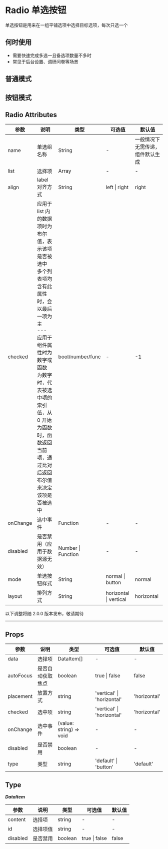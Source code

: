 # Radio 单选按钮

单选按钮是用来在一组平铺选项中选择目标选项，每次只选一个

## 何时使用

- 需要快速完成多选一且备选项数量不多时
- 常见于后台设置、调研问卷等场景

## 普通模式


<DemoNormal />

## 按钮模式


<DemoType />

## Radio Attributes

| 参数     | 说明                                                                                                                                                                                                                                                              | 类型               | 可选值                 | 默认值                           |
| -------- | ----------------------------------------------------------------------------------------------------------------------------------------------------------------------------------------------------------------------------------------------------------------- | ------------------ | ---------------------- | -------------------------------- |
| name     | 单选组名称                                                                                                                                                                                                                                                        | String             | -                      | 一般情况下无需传递，组件默认生成 |
| list     | 选择项                                                                                                                                                                                                                                                            | Array              | -                      | -                                |
| align    | label 对齐方式                                                                                                                                                                                                                                                    | String             | left \| right          | right                            |
| checked  | 应用于 list 内的数据项时为布尔值，表示该项是否被选中<br/>多个列表项均含有此属性时，会以最后一项为主<br/>---<br/>应用于组件属性时为数字或函数<br/>为数字时，代表被选中项的索引值，从 0 开始<br/>为函数时，函数返回当前项，通过比对后返回布尔值来决定该项是否被选中 | bool/number/func   | -                      | -1                               |
| onChange | 选中事件                                                                                                                                                                                                                                                          | Function           | -                      | -                                |
| disabled | 是否禁用（应用于数据源无效）                                                                                                                                                                                                                                      | Number \| Function | -                      | -                                |
| mode     | 单选按钮样式                                                                                                                                                                                                                                                      | String             | normal \| button       | normal                           |
| layout   | 排列方式                                                                                                                                                                                                                                                          | String             | horizontal \| vertical | horizontal                       |

<div style={{ position: 'relative' }}>
  <span
    style={{
      position: 'absolute',
      background: '#fff',
      left: '50%',
      transform: ' translate(-50%,-50%)',
      fontSize: '18px',
      padding: 5,
      color: '#f63'
    }}
  >
    以下调整将随 2.0.0 版本发布，敬请期待
  </span>
  <hr style={{ marginTop: 50, marginBottom: 20, border: '0.5px dashed #c8c8c8' }} />
</div>

## Props

| 参数      | 说明             | 类型                    | 可选值                     | 默认值       |
| --------- | ---------------- | ----------------------- | -------------------------- | ------------ |
| data      | 选择项           | DataItem[]              | -                          | -            |
| autoFocus | 是否自动获取焦点 | boolean                 | true \| false              | false        |
| placement | 放置方式         | string                  | 'vertical' \| 'horizontal' | 'horizontal' |
| checked   | 选中项           | string                  | 'vertical' \| 'horizontal' | 'horizontal' |
| onChange  | 选中事件         | (value: string) => void | -                          | -            |
| disabled  | 是否禁用         | boolean                 | -                          | -            |
| type      | 类型             | string                  | 'default' \| 'button'      | 'default'    |

## Type

**_DataItem_**

| 参数     | 说明     | 类型    | 可选值        | 默认值 |
| -------- | -------- | ------- | ------------- | ------ |
| content  | 选择项   | string  | -             | -      |
| id       | 选择项值 | string  | -             | -      |
| disabled | 是否禁用 | boolean | true \| false | false  |
